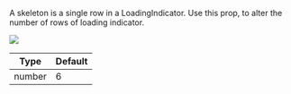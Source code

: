 A skeleton is a single row in a LoadingIndicator. Use this prop, to alter the number of rows of loading indicator.

![](/react-native/../../assets/api-references/components/channel-list/loading_indicator.png)

| Type               | Default      |
| ------------------ | ------------ |
| number             | 6            |
